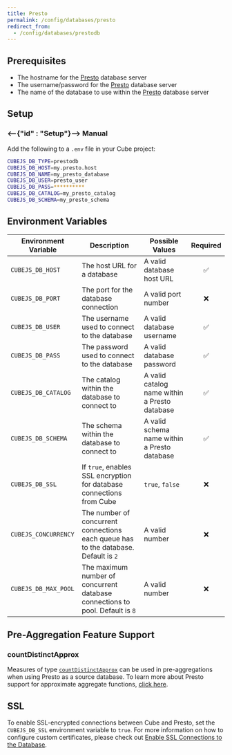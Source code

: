 ```yaml
---
title: Presto
permalink: /config/databases/presto
redirect_from:
  - /config/databases/prestodb
---
```


## Prerequisites

- The hostname for the [Presto][presto] database server
- The username/password for the [Presto][presto] database server
- The name of the database to use within the [Presto][presto] database server

## Setup

### <--{"id" : "Setup"}--> Manual

Add the following to a `.env` file in your Cube project:

```bash
CUBEJS_DB_TYPE=prestodb
CUBEJS_DB_HOST=my.presto.host
CUBEJS_DB_NAME=my_presto_database
CUBEJS_DB_USER=presto_user
CUBEJS_DB_PASS=**********
CUBEJS_DB_CATALOG=my_presto_catalog
CUBEJS_DB_SCHEMA=my_presto_schema
```

## Environment Variables

| Environment Variable | Description                                                                         | Possible Values                               | Required |
| -------------------- | ----------------------------------------------------------------------------------- | --------------------------------------------- | :------: |
| `CUBEJS_DB_HOST`     | The host URL for a database                                                         | A valid database host URL                     |    ✅    |
| `CUBEJS_DB_PORT`     | The port for the database connection                                                | A valid port number                           |    ❌    |
| `CUBEJS_DB_USER`     | The username used to connect to the database                                        | A valid database username                     |    ✅    |
| `CUBEJS_DB_PASS`     | The password used to connect to the database                                        | A valid database password                     |    ✅    |
| `CUBEJS_DB_CATALOG`  | The catalog within the database to connect to                                       | A valid catalog name within a Presto database |    ✅    |
| `CUBEJS_DB_SCHEMA`   | The schema within the database to connect to                                        | A valid schema name within a Presto database  |    ✅    |
| `CUBEJS_DB_SSL`      | If `true`, enables SSL encryption for database connections from Cube                | `true`, `false`                               |    ❌    |
| `CUBEJS_CONCURRENCY` | The number of concurrent connections each queue has to the database. Default is `2` | A valid number                                |    ❌    |
| `CUBEJS_DB_MAX_POOL` | The maximum number of concurrent database connections to pool. Default is `8`       | A valid number                                |    ❌    |

## Pre-Aggregation Feature Support

### countDistinctApprox

Measures of type
[`countDistinctApprox`][ref-schema-ref-types-formats-countdistinctapprox] can be
used in pre-aggregations when using Presto as a source database. To learn more
about Presto support for approximate aggregate functions, [click
here][presto-docs-approx-agg-fns].

## SSL

To enable SSL-encrypted connections between Cube and Presto, set the
`CUBEJS_DB_SSL` environment variable to `true`. For more information on how to
configure custom certificates, please check out [Enable SSL Connections to the
Database][ref-recipe-enable-ssl].

[presto]: https://prestodb.io/
[presto-docs-approx-agg-fns]:
  https://prestodb.io/docs/current/functions/aggregate.html
[ref-recipe-enable-ssl]: /recipes/enable-ssl-connections-to-database
[ref-schema-ref-types-formats-countdistinctapprox]:
  /schema/reference/types-and-formats#count-distinct-approx
